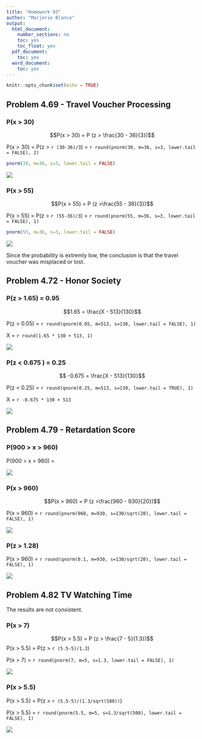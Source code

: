 ```yaml
---
title: "Homework 03"
author: "Marjorie Blanco"
output:
  html_document:
    number_sections: no
    toc: yes
    toc_float: yes
  pdf_document:
    toc: yes
  word_document:
    toc: yes
---
```


```r
knitr::opts_chunk$set(echo = TRUE)
```

## Problem 4.69 - Travel Voucher Processing

### P(x > 30)

$$P(x > 30) = P (z > \frac{30 - 36}{3})$$

P(x > 30) = P(z > `r (30-36)/3`) = `r round(pnorm(30, m=36, s=3, lower.tail = FALSE), 2)`

```r
pnorm(30, m=36, s=3, lower.tail = FALSE)
```

![](img/Figure4-69a.PNG)

### P(x > 55)

$$P(x > 55) = P (z >\frac{55 - 36}{3})$$

P(x > 55) =  P(z > `r (55-36)/3`) = `r round(pnorm(55, m=36, s=3, lower.tail = FALSE), 1)`

```r
pnorm(55, m=36, s=3, lower.tail = FALSE)
```

![](img/Figure4-69b.PNG)

Since the probability is extremly low, the conclusion is that the travel voucher was misplaced or lost.

## Problem 4.72 - Honor Society

### P(z > 1.65) = 0.95 

$$1.65 = \frac{X - 513}{130}$$ 

P(z > 0.05) =  `r round(qnorm(0.05, m=513, s=130, lower.tail = FALSE), 1)`

X = `r round(1.65 * 130 + 513, 1)`

![](img/Figure4-72a.PNG)


### P(z < 0.675 ) = 0.25

$$ -0.675 = \frac{X - 513}{130}$$ 

P(z < 0.25) =  `r round(qnorm(0.25, m=513, s=130, lower.tail = TRUE), 1)`

X = `r -0.675 * 130 + 513`

![](img/Figure4-72b.PNG)


## Problem 4.79 - Retardation Score

### P(900 > x > 960)

P(900 > x > 960) =  


![](img/Figure4-79a.PNG)


### P(x > 960)

$$P(x > 960) = P (z >\frac{960 - 930}{20})$$

P(x > 960) =  `r round(pnorm(960, m=930, s=130/sqrt(20), lower.tail = FALSE), 1)`

![](img/Figure4-79b.PNG)


### P(z > 1.28)

P(x > 960) =  `r round(qnorm(0.1, m=930, s=130/sqrt(20), lower.tail = FALSE), 1)`

![](img/Figure4-79c.PNG)

## Problem 4.82 TV Watching Time

The results are not consistent.

### P(x > 7)

$$P(x > 5.5) = P (z > \frac{7 - 5}{1.3})$$
P(x > 5.5) = P(z > `r (5.5-5)/1.3`) 

P(x > 7) =  `r round(pnorm(7, m=5, s=1.3, lower.tail = FALSE), 1)`

![](img/Figure4-82a.PNG)

### P(x > 5.5)


P(x > 5.5) = P(z > `r (5.5-5)/(1.3/sqrt(500))`) 

P(x > 5.5) =  `r round(pnorm(5.5, m=5, s=1.3/sqrt(500), lower.tail = FALSE), 1)`

![](img/Figure4-82b.PNG)

